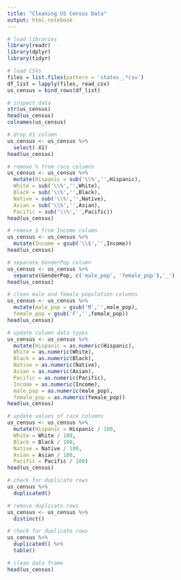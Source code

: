 ```yaml
---
title: "Cleaning US Census Data"
output: html_notebook
---
```


```r
# load libraries
library(readr)
library(dplyr)
library(tidyr)
```

```r
# load CSVs
files = list.files(pattern = 'states_.*csv')
df_list = lapply(files, read_csv)
us_census = bind_rows(df_list)
```

```r
# inspect data
str(us_census)
head(us_census)
colnames(us_census)
```

```r
# drop X1 column
us_census <- us_census %>%
  select(-X1)
head(us_census)
```

```r
# remove % from race columns
us_census <- us_census %>%
  mutate(Hispanic = sub('\\%','',Hispanic),
  White = sub('\\%','',White),
  Black = sub('\\%','',Black),
  Native = sub('\\%','',Native),
  Asian = sub('\\%','',Asian),
  Pacific = sub('\\%','',Pacific))
head(us_census)
```

```r
# remove $ from Income column
us_census <- us_census %>%
  mutate(Income = gsub('\\$','',Income))
head(us_census)
```

```r
# separate GenderPop column
us_census <- us_census %>%
  separate(GenderPop, c('male_pop', 'female_pop'),'_')
head(us_census)
```

```r
# clean male and female population columns
us_census <- us_census %>%
  mutate(male_pop = gsub('M','',male_pop),
  female_pop = gsub('F','',female_pop))
head(us_census)

```

```r
# update column data types
us_census <- us_census %>%
  mutate(Hispanic = as.numeric(Hispanic),
  White = as.numeric(White),
  Black = as.numeric(Black),
  Native = as.numeric(Native),
  Asian = as.numeric(Asian),
  Pacific = as.numeric(Pacific),
  Income = as.numeric(Income),
  male_pop = as.numeric(male_pop),
  female_pop = as.numeric(female_pop))
head(us_census)

```

```r
# update values of race columns
us_census <- us_census %>%
  mutate(Hispanic = Hispanic / 100,
  White = White / 100,
  Black = Black / 100,
  Native = Native / 100,
  Asian = Asian / 100,
  Pacific = Pacific / 100)
head(us_census)

```

```r
# check for duplicate rows
us_census %>%
  duplicated()
```

```r
# remove duplicate rows
us_census <- us_census %>%
  distinct()

```

```r
# check for duplicate rows
us_census %>%
  duplicated() %>%
  table()
```

```r
# clean data frame
head(us_census)
```
